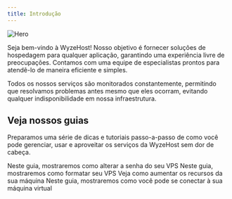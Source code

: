 ```yaml
---
title: Introdução
---
```


<img
  className="block"
  src="/images/hero.png"
  alt="Hero"
/>

Seja bem-vindo à WyzeHost! Nosso objetivo é fornecer soluções de hospedagem 
para qualquer aplicação, garantindo uma experiência livre de preocupações. 
Contamos com uma equipe de especialistas prontos para atendê-lo de maneira eficiente e simples.

Todos os nossos serviços são monitorados constantemente, permitindo que resolvamos 
problemas antes mesmo que eles ocorram, evitando qualquer indisponibilidade em nossa infraestrutura.

## Veja nossos guias

Preparamos uma série de dicas e tutoriais passo-a-passo de como você pode gerenciar, usar e aproveitar os
serviços da WyzeHost sem dor de cabeça.

<CardGroup cols={2}>
  <Card
    title="Trocar senha"
    icon="lock"
    href="#"
  >
    Neste guia, mostraremos como alterar a senha do seu VPS
  </Card>
  <Card
    title="Formatar servidor"
    icon="arrows-rotate"
    href="#"
  >
    Neste guia, mostraremos como formatar seu VPS
  </Card>
  <Card
    title="Fazer upgrade"
    icon="circle-up"
    href="#"
  >
    Veja como aumentar os recursos da sua máquina
  </Card>
  <Card
    title="Conectar na máquina"
    icon="network-wired"
    href="#"
  >
    Neste guia, mostraremos como você pode se conectar à sua máquina virtual
  </Card>
</CardGroup>
